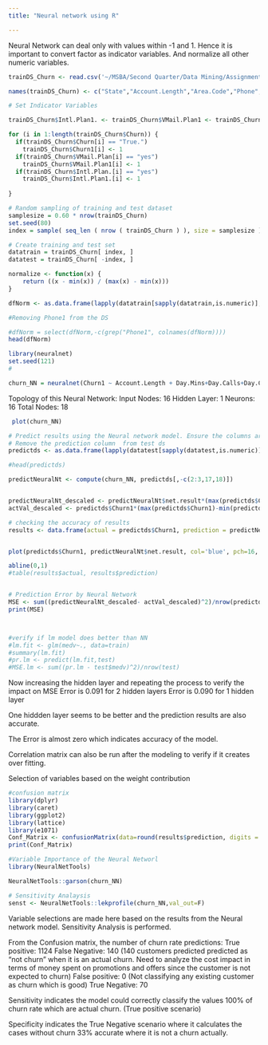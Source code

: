 ---
title: "Neural network using R"

---
 
Neural Network can deal only with values within -1 and 1. Hence it is important to convert factor as indicator variables. 
And normalize all other numeric variables. 
```{r}
trainDS_Churn <- read.csv('~/MSBA/Second Quarter/Data Mining/Assignments/DMPA_data_sets/Data sets/churn.txt', header = TRUE, sep=',',na.strings=c('','NA'))

names(trainDS_Churn) <- c("State","Account.Length","Area.Code","Phone","Intl.Plan.","VMail.Plan","VMail.Message","Day.Mins" ,"Day.Calls" ,"Day.Charge","Eve.Mins" ,"Eve.Calls","Eve.Charge","Night.Mins","Night.Calls" ,"Night.Charge","Intl.Mins" ,"Intl.Calls","Intl.Charge","CustServ.Calls" ,"Churn")

# Set Indicator Variables

trainDS_Churn$Intl.Plan1. <- trainDS_Churn$VMail.Plan1 <- trainDS_Churn$Churn1<- trainDS_Churn$Phone1  <- c(rep(0,length(trainDS_Churn$Churn)))

for (i in 1:length(trainDS_Churn$Churn)) { 
  if(trainDS_Churn$Churn[i] == "True.") 
    trainDS_Churn$Churn1[i] <- 1 
  if(trainDS_Churn$VMail.Plan[i] == "yes") 
    trainDS_Churn$VMail.Plan1[i] <- 1
  if(trainDS_Churn$Intl.Plan.[i] == "yes") 
    trainDS_Churn$Intl.Plan1.[i] <- 1 
  
}

# Random sampling of training and test dataset 
samplesize = 0.60 * nrow(trainDS_Churn)
set.seed(80)
index = sample( seq_len ( nrow ( trainDS_Churn ) ), size = samplesize )

# Create training and test set
datatrain = trainDS_Churn[ index, ]
datatest = trainDS_Churn[ -index, ]


```

```{r}


normalize <- function(x) {
    return ((x - min(x)) / (max(x) - min(x)))
}

dfNorm <- as.data.frame(lapply(datatrain[sapply(datatrain,is.numeric)], normalize))

#Removing Phone1 from the DS

#dfNorm = select(dfNorm,-c(grep("Phone1", colnames(dfNorm))))
head(dfNorm)
```

```{r}
library(neuralnet)
set.seed(121)
# 

churn_NN = neuralnet(Churn1 ~ Account.Length + Day.Mins+Day.Calls+Day.Charge+Eve.Mins+Eve.Calls+Eve.Charge+Night.Mins+Night.Calls+Night.Charge+Intl.Mins+Intl.Calls+Intl.Charge+CustServ.Calls+VMail.Plan1+Intl.Plan1. ,data=dfNorm, hidden=1, linear.output = T )


```

Topology of this  Neural Network:
Input Nodes: 16
Hidden Layer: 1
Neurons: 16
Total Nodes: 18
```{r}
 plot(churn_NN)
```


```{r}
# Predict results using the Neural network model. Ensure the columns are the same in train and test dataset. 
# Remove the prediction column  from test ds
predictds <- as.data.frame(lapply(datatest[sapply(datatest,is.numeric)], normalize))

#head(predictds)

predictNeuralNt <- compute(churn_NN, predictds[,-c(2:3,17,18)])


predictNeuralNt_descaled <- predictNeuralNt$net.result*(max(predictds$Churn1)-min(predictds$Churn1))+min(predictds$Churn1)
actVal_descaled <- predictds$Churn1*(max(predictds$Churn1)-min(predictds$Churn1))+min(predictds$Churn1)

# checking the accuracy of results
results <- data.frame(actual = predictds$Churn1, prediction = predictNeuralNt$net.result)


plot(predictds$Churn1, predictNeuralNt$net.result, col='blue', pch=16, ylab = "predicted Churn_NeuralNt", xlab = "ACtual Churn")

abline(0,1)
#table(results$actual, results$prediction)


# Prediction Error by Neural Network
MSE <- sum((predictNeuralNt_descaled- actVal_descaled)^2)/nrow(predictds)
print(MSE)



#verify if lm model does better than NN
#lm.fit <- glm(medv~., data=train)
#summary(lm.fit)
#pr.lm <- predict(lm.fit,test)
#MSE.lm <- sum((pr.lm - test$medv)^2)/nrow(test)
```
Now increasing the hidden layer and repeating the process to verify the impact on MSE
Error is 0.091 for 2 hidden layers
Error is 0.090 for 1 hidden layer

One hiddden layer seems to be better and the prediction results are also accurate.

The Error is almost zero which indicates accuracy of the model. 

Correlation matrix can also be run after the modeling to verify if it creates over fitting. 

Selection of variables based on the weight contribution 

```{r}
#confusion matrix
library(dplyr)
library(caret)
library(ggplot2)
library(lattice)
library(e1071)
Conf_Matrix <- confusionMatrix(data=round(results$prediction, digits = 0), reference=results$actual)
print(Conf_Matrix)

#Variable Importance of the Neural Networl
library(NeuralNetTools)

NeuralNetTools::garson(churn_NN) 

# Sensitivity Analaysis
senst <- NeuralNetTools::lekprofile(churn_NN,val_out=F)

```
Variable selections are made here based on the results from the Neural network model.
Sensitivity Analysis is performed. 

From the Confusion matrix, the number of churn rate predictions: 
True positive: 1124
False Negative: 140 (140 customers predicted predicted as "not churn" when it is an actual churn. Need to analyze the cost impact in terms of money spent on promotions and offers since the customer is not expected to churn)
False positive: 0 (Not classifying any existing customer as churn which is good)
True Negative: 70

Sensitivity indicates the model could correctly classify the values 100% of churn rate which are actual churn. (True positive scenario)

Specificity indicates the True Negative scenario where it calculates the cases without churn 33% accurate where it is not a churn actually. 
